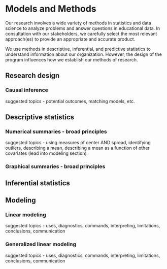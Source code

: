 # Models and Methods 

Our research involves a wide variety of methods in statistics and data science to analyze problems and answer questions in educational data. In consultation with our stakeholders, we carefully select the most relevant approach(es) to provide an appropriate and accurate product.

We use methods in descriptive, inferential, and predictive statistics to understand information about our organization. However, the design of the program influences how we establish our methods of research.

## Research design

### Causal inference

suggested topics - potential outcomes, matching models, etc.

## Descriptive statistics

### Numerical summaries - broad principles

suggested topics - using measures of center AND spread, identifying outliers, describing a mean, describing a mean as a function of other covariates (lead into modeling section)

### Graphical summaries - broad principles

## Inferential statistics

## Modeling

### Linear modeling

suggested topics - uses, diagnostics, commands, interpreting, limitations, conclusions, communication

### Generalized linear modeling

suggested topics - uses, diagnostics, commands, interpreting, limitations, conclusions, communication
